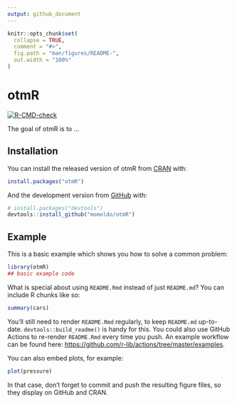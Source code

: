 ```yaml
---
output: github_document
---
```


<!-- README.md is generated from README.Rmd. Please edit that file -->

```r
knitr::opts_chunk$set(
  collapse = TRUE,
  comment = "#>",
  fig.path = "man/figures/README-",
  out.width = "100%"
)
```

# otmR

<!-- badges: start -->
[![R-CMD-check](https://github.com/momoldo/otmR/workflows/R-CMD-check/badge.svg)](https://github.com/momoldo/otmR/actions)
<!-- badges: end -->

The goal of otmR is to ...

## Installation

You can install the released version of otmR from [CRAN](https://CRAN.R-project.org) with:

``` r
install.packages("otmR")
```

And the development version from [GitHub](https://github.com/) with:

``` r
# install.packages("devtools")
devtools::install_github("momoldo/otmR")
```
## Example

This is a basic example which shows you how to solve a common problem:

```r
library(otmR)
## basic example code
```

What is special about using `README.Rmd` instead of just `README.md`? You can include R chunks like so:

```r
summary(cars)
```

You'll still need to render `README.Rmd` regularly, to keep `README.md` up-to-date. `devtools::build_readme()` is handy for this. You could also use GitHub Actions to re-render `README.Rmd` every time you push. An example workflow can be found here: <https://github.com/r-lib/actions/tree/master/examples>.

You can also embed plots, for example:

```r
plot(pressure)
```

In that case, don't forget to commit and push the resulting figure files, so they display on GitHub and CRAN.
